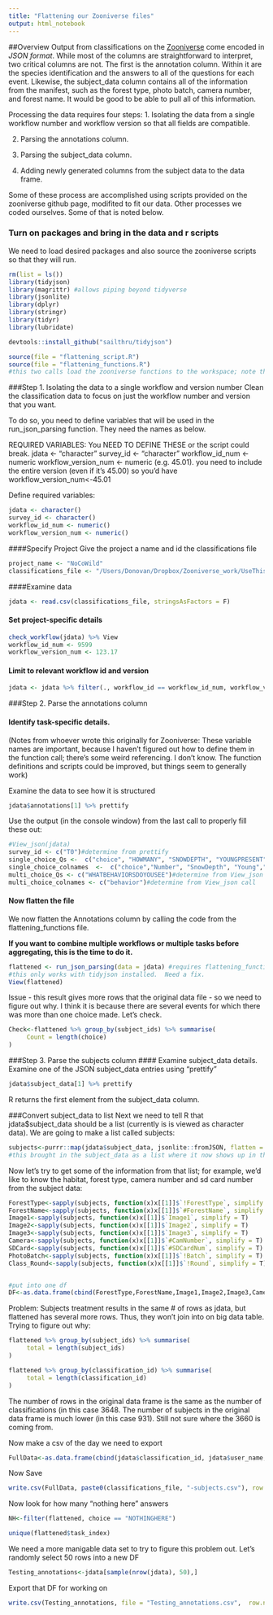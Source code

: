 ```yaml
---
title: "Flattening our Zooniverse files"
output: html_notebook
---
```

##Overview
Output from classifications on the [Zooniverse](https://zooniverse.com) come encoded in *JSON format*.  While most of the columns are straightforward to interpret, two critical columns are not.  The first is the annotation column.  Within it are the species identification and the answers to all of the questions for each event. Likewise, the subject_data column contains all of the information from the manifest, such as the forest type, photo batch, camera number, and forest name.  It would be good to be able to pull all of this information.

Processing the data requires four steps:
1. Isolating the data from a single workflow number and workflow version so that all fields are compatible.

2. Parsing the annotations column.

3. Parsing the subject_data column.

4. Adding newly generated columns from the subject data to the data frame.

Some of these process are accomplished using scripts provided on the zooniverse github page, modifited to fit our data.  Other processes we coded ourselves. Some of that is noted below.

### Turn on packages and bring in the data and r scripts
We need to load desired packages and also source the zooniverse scripts so that they will run. 

```r
rm(list = ls())
library(tidyjson)
library(magrittr) #allows piping beyond tidyverse
library(jsonlite)
library(dplyr)
library(stringr)
library(tidyr)
library(lubridate)

devtools::install_github("sailthru/tidyjson")

source(file = "flattening_script.R")
source(file = "flattening_functions.R")
#this two calls load the zooniverse functions to the workspace; note that if it is not in the same folder as this code, you need to specify the file path.
```
###Step 1. Isolating the data to a single workflow and version number
Clean the classification data to focus on just the workflow number and version that you want.

To do so, you need to define variables that will be used in the run_json_parsing function. They need the names as below.

REQUIRED VARIABLES: You NEED TO DEFINE THESE or the script could break.
jdata <- "character"
survey_id <- "character"
workflow_id_num <- numeric
workflow_version_num <- numeric (e.g. 45.01). you need to include the entire version (even if it's 45.00) so you'd have workflow_version_num<-45.01

Define required variables:
```r
jdata <- character()
survey_id <- character()
workflow_id_num <- numeric()
workflow_version_num <- numeric()

```
####Specify Project
Give the project a name and id the classifications file
```r
project_name <- "NoCoWild"
classifications_file <- "/Users/Donovan/Dropbox/Zooniverse_work/UseThisCode/Testing_annotations.csv"
```
####Examine data
```r
jdata <- read.csv(classifications_file, stringsAsFactors = F)
```
#### Set project-specific details
```r
check_workflow(jdata) %>% View
workflow_id_num <- 9599
workflow_version_num <- 123.17
```
#### Limit to relevant workflow id and version
```r
jdata <- jdata %>% filter(., workflow_id == workflow_id_num, workflow_version == workflow_version_num)
```
###Step 2. Parse the annotations column

#### Identify task-specific details. 
(Notes from whoever wrote this originally for Zooniverse: These variable names are important, because I haven't figured out how to define them in the function call; there's some weird referencing. I don't know. The function definitions and scripts could be improved, but things seem to generally work)

Examine the data to see how it is structured 
```r
jdata$annotations[1] %>% prettify
```
Use the output (in the console window) from the last call to properly fill these out:
```r
#View_json(jdata)
survey_id <- c("T0")#determine from prettify
single_choice_Qs <-  c("choice", "HOWMANY", "SNOWDEPTH", "YOUNGPRESENT", "ANTLERSPRESENT", "PRECIPITATIONRAINSNOW") #determine from prettify call
single_choice_colnames  <-  c("choice","Number", "SnowDepth", "Young","Antlers", "Precipitation")#determine from View_json call
multi_choice_Qs <- c("WHATBEHAVIORSDOYOUSEE")#determine from View_json call
multi_choice_colnames <- c("behavior")#determine from View_json call

```

#### Now flatten the file
We now flatten the Annotations column by calling the code from the flattening_functions file. 

**If you want to combine multiple workflows or multiple tasks before aggregating, this is the time to do it.**

```r
flattened <- run_json_parsing(data = jdata) #requires flattening_functions file to be in same folder and sourced.
#this only works with tidyjson installed.  Need a fix.
View(flattened)
```
Issue - this result gives more rows that the original data file - so we need to figure out why.  I think it is because there are several events for which there was more than one choice made.  Let's check.

```r
Check<-flattened %>% group_by(subject_ids) %>% summarise(
     Count = length(choice)
)
```





###Step 3. Parse the subjects column
#### Examine subject_data details.
Examine one of the JSON subject_data entries using "prettify"

```r
jdata$subject_data[1] %>% prettify
```
R returns the first element from the subject_data column.  

###Convert subject_data to list
Next we need to tell R that jdata$subject_data should be a list (currently is is viewed as character data). We are going to make a list called subjects:

```r
subjects<-purrr::map(jdata$subject_data, jsonlite::fromJSON, flatten = T)
#this brought in the subject_data as a list where it now shows up in the environment

```
Now let's try to get some of the information from that list; for example, we'd like to know the habitat, forest type, camera number and sd card number from the subject data:

```r
ForestType<-sapply(subjects, function(x)x[[1]]$`!ForestType`, simplify = T)
ForestName<-sapply(subjects, function(x)x[[1]]$`#ForestName`, simplify = T)
Image1<-sapply(subjects, function(x)x[[1]]$`Image1`, simplify = T)
Image2<-sapply(subjects, function(x)x[[1]]$`Image2`, simplify = T)
Image3<-sapply(subjects, function(x)x[[1]]$`Image3`, simplify = T)
Camera<-sapply(subjects, function(x)x[[1]]$`#CamNumber`, simplify = T)
SDCard<-sapply(subjects, function(x)x[[1]]$`#SDCardNum`, simplify = T)
PhotoBatch<-sapply(subjects, function(x)x[[1]]$`!Batch`, simplify = T)
Class_Round<-sapply(subjects, function(x)x[[1]]$`!Round`, simplify = T)


#put into one df
DF<-as.data.frame(cbind(ForestType,ForestName,Image1,Image2,Image3,Camera,SDCard,PhotoBatch,Class_Round))
```
Problem: Subjects treatment results in the same # of rows as jdata, but flattened has several more rows. Thus, they won't join into on big data table.  Trying to figure out why:

```r
flattened %>% group_by(subject_ids) %>% summarise(
     total = length(subject_ids)
)

flattened %>% group_by(classification_id) %>% summarise(
     total = length(classification_id)
)
```

The number of rows in the original data frame is the same as the number of classifications (in this case 3648. The number of subjects in the original data frame is much lower (in this case 931).  Still not sure where the 3660 is coming from.





Now make a csv of the day we need to export

```r
FullData<-as.data.frame(cbind(jdata$classification_id, jdata$user_name, jdata$workflow_id, jdata$workflow_version, ForestType, ForestName, Image1, Image2, Image3, Camera, SDCard, PhotoBatch, Class_Round))

```

Now Save
```r
write.csv(FullData, paste0(classifications_file, "-subjects.csv"), row.names = F)
```

Now look for how many "nothing here" answers

```r
NH<-filter(flattened, choice == "NOTHINGHERE")

unique(flattened$task_index)
```
We need a more manigable data set to try to figure this problem out.  Let's randomly select 50 rows into a new DF

```r

Testing_annotations<-jdata[sample(nrow(jdata), 50),]
```

Export that DF for working on
```r
write.csv(Testing_annotations, file = "Testing_annotations.csv",  row.names = F)
```




